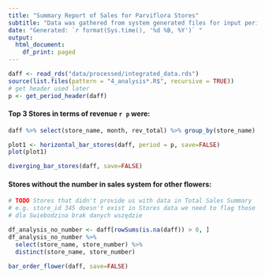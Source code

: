 ```yaml
---
title: "Summary Report of Sales for Parviflora Stores"
subtitle: "Data was gathered from system generated files for input period"
date: "Generated: `r format(Sys.time(), '%d %B, %Y')` "
output: 
  html_document:
    df_print: paged
---
```


```r

daff <- read_rds("data/processed/integrated_data.rds")
source(list.files(pattern = "4_analysis*.R$", recursive = TRUE))
# get header used later
p <- get_period_header(daff)
```

#### Top 3 Stores in terms of revenue `r p` were: 

``` r
daff %>% select(store_name, month, rev_total) %>% group_by(store_name) %>% summarise(`Total Revenue` = sum(rev_total)) %>% arrange(desc(`Total Revenue`)) %>% head(3)
```
```r

plot1 <- horizontal_bar_stores(daff, period = p, save=FALSE)
plot(plot1)


```


```r
diverging_bar_stores(daff, save=FALSE)
```


#### Stores without the number in sales system for other flowers: 
```r
# TODO Stores that didn't provide us with data in Total Sales Summary
# e.g. store_id 345 doesn't exist in Stores data we need to flag those
# dla Swiebodzina brak danych wszędzie

df_analysis_no_number <- daff[rowSums(is.na(daff)) > 0, ]
df_analysis_no_number %>%
  select(store_name, store_number) %>%
  distinct(store_name, store_number)
```

```r
bar_order_flower(daff, save=FALSE)
```


